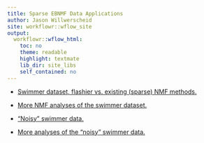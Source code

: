 ```yaml
---
title: Sparse EBNMF Data Applications
author: Jason Willwerscheid
site: workflowr::wflow_site
output:
  workflowr::wflow_html:
    toc: no
    theme: readable
    highlight: textmate
    lib_dir: site_libs
    self_contained: no
---
```


* [Swimmer dataset, flashier vs. existing (sparse) NMF methods.](swimmer.html)

* [More NMF analyses of the swimmer dataset.](swimmer_more.html)

* ["Noisy" swimmer data.](noisy_swimmer.html)

* [More analyses of the "noisy" swimmer data.](noisy_swimmer_more.html)
